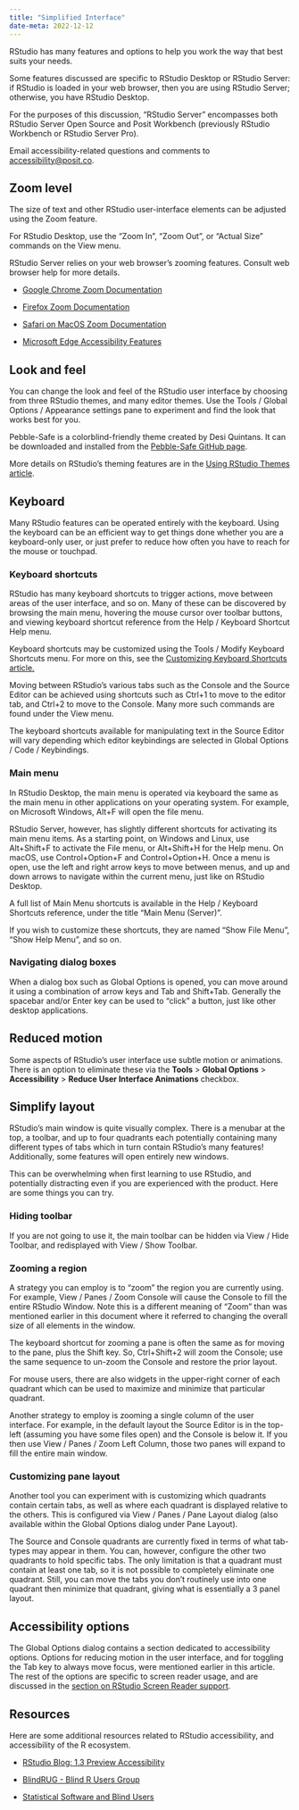 ```yaml
---
title: "Simplified Interface"
date-meta: 2022-12-12
---
```


RStudio has many features and options to help you work the way that best suits your needs.

Some features discussed are specific to RStudio Desktop or RStudio Server: if RStudio is loaded in your web browser, then you are using RStudio Server; otherwise, you have RStudio Desktop.

For the purposes of this discussion, "RStudio Server" encompasses both RStudio Server Open Source and Posit Workbench (previously RStudio Workbench or RStudio Server Pro).

Email accessibility-related questions and comments to [accessibility\@posit.co](mailto:accessibility@posit.co).

## Zoom level

The size of text and other RStudio user-interface elements can be adjusted using the Zoom feature.

For RStudio Desktop, use the "Zoom In", "Zoom Out", or "Actual Size" commands on the View menu.

RStudio Server relies on your web browser's zooming features. Consult web browser help for more details.

-   [Google Chrome Zoom Documentation](https://support.google.com/chrome/answer/96810)

-   [Firefox Zoom Documentation](https://support.mozilla.org/en-US/kb/font-size-and-zoom-increase-size-of-web-pages)

-   [Safari on MacOS Zoom Documentation](https://support.apple.com/guide/safari/zoom-in-on-webpages-ibrw1068)

-   [Microsoft Edge Accessibility Features](https://support.microsoft.com/en-us/help/4000734/microsoft-edge-accessibility-features)

## Look and feel

You can change the look and feel of the RStudio user interface by choosing from three RStudio themes, and many editor themes. Use the Tools / Global Options / Appearance settings pane to experiment and find the look that works best for you.

Pebble-Safe is a colorblind-friendly theme created by Desi Quintans. It can be downloaded and installed from the [Pebble-Safe GitHub page](https://github.com/DesiQuintans/Pebble-safe).

More details on RStudio's theming features are in the [Using RStudio Themes article](../ui/appearance.html).

## Keyboard

Many RStudio features can be operated entirely with the keyboard. Using the keyboard can be an efficient way to get things done whether you are a keyboard-only user, or just prefer to reduce how often you have to reach for the mouse or touchpad.

### Keyboard shortcuts

RStudio has many keyboard shortcuts to trigger actions, move between areas of the user interface, and so on. Many of these can be discovered by browsing the main menu, hovering the mouse cursor over toolbar buttons, and viewing keyboard shortcut reference from the Help / Keyboard Shortcut Help menu.

Keyboard shortcuts may be customized using the Tools / Modify Keyboard Shortcuts menu. For more on this, see the [Customizing Keyboard Shortcuts article.](../productivity/custom-shortcuts.html)

Moving between RStudio's various tabs such as the Console and the Source Editor can be achieved using shortcuts such as Ctrl+1 to move to the editor tab, and Ctrl+2 to move to the Console. Many more such commands are found under the View menu.

The keyboard shortcuts available for manipulating text in the Source Editor will vary depending which editor keybindings are selected in Global Options / Code / Keybindings.

### Main menu

In RStudio Desktop, the main menu is operated via keyboard the same as the main menu in other applications on your operating system. For example, on Microsoft Windows, Alt+F will open the file menu.

RStudio Server, however, has slightly different shortcuts for activating its main menu items. As a starting point, on Windows and Linux, use Alt+Shift+F to activate the File menu, or Alt+Shift+H for the Help menu. On macOS, use Control+Option+F and Control+Option+H. Once a menu is open, use the left and right arrow keys to move between menus, and up and down arrows to navigate within the current menu, just like on RStudio Desktop.

A full list of Main Menu shortcuts is available in the Help / Keyboard Shortcuts reference, under the title "Main Menu (Server)".

If you wish to customize these shortcuts, they are named "Show File Menu", "Show Help Menu", and so on.

### Navigating dialog boxes

When a dialog box such as Global Options is opened, you can move around it using a combination of arrow keys and Tab and Shift+Tab. Generally the spacebar and/or Enter key can be used to "click" a button, just like other desktop applications.

## Reduced motion

Some aspects of RStudio's user interface use subtle motion or animations. There is an option to eliminate these via the **Tools** > **Global Options** > **Accessibility** > **Reduce User Interface Animations** checkbox.

## Simplify layout

RStudio's main window is quite visually complex. There is a menubar at the top, a toolbar, and up to four quadrants each potentially containing many different types of tabs which in turn contain RStudio's many features! Additionally, some features will open entirely new windows.

This can be overwhelming when first learning to use RStudio, and potentially distracting even if you are experienced with the product. Here are some things you can try.

### Hiding toolbar

If you are not going to use it, the main toolbar can be hidden via View / Hide Toolbar, and redisplayed with View / Show Toolbar.

### Zooming a region

A strategy you can employ is to "zoom" the region you are currently using. For example, View / Panes / Zoom Console will cause the Console to fill the entire RStudio Window. Note this is a different meaning of "Zoom" than was mentioned earlier in this document where it referred to changing the overall size of all elements in the window.

The keyboard shortcut for zooming a pane is often the same as for moving to the pane, plus the Shift key. So, Ctrl+Shift+2 will zoom the Console; use the same sequence to un-zoom the Console and restore the prior layout.

For mouse users, there are also widgets in the upper-right corner of each quadrant which can be used to maximize and minimize that particular quadrant.

Another strategy to employ is zooming a single column of the user interface. For example, in the default layout the Source Editor is in the top-left (assuming you have some files open) and the Console is below it. If you then use View / Panes / Zoom Left Column, those two panes will expand to fill the entire main window.

### Customizing pane layout

Another tool you can experiment with is customizing which quadrants contain certain tabs, as well as where each quadrant is displayed relative to the others. This is configured via View / Panes / Pane Layout dialog (also available within the Global Options dialog under Pane Layout).

The Source and Console quadrants are currently fixed in terms of what tab-types may appear in them. You can, however, configure the other two quadrants to hold specific tabs. The only limitation is that a quadrant must contain at least one tab, so it is not possible to completely eliminate one quadrant. Still, you can move the tabs you don't routinely use into one quadrant then minimize that quadrant, giving what is essentially a 3 panel layout.

## Accessibility options

The Global Options dialog contains a section dedicated to accessibility options. Options for reducing motion in the user interface, and for toggling the Tab key to always move focus, were mentioned earlier in this article. The rest of the options are specific to screen reader usage, and are discussed in the [section on RStudio Screen Reader support](screen-reader.html).

## Resources

Here are some additional resources related to RStudio accessibility, and accessibility of the R ecosystem.

-   [RStudio Blog: 1.3 Preview Accessibility](https://posit.co/blog/rstudio-1-3-preview-accessibility/)

-   [BlindRUG - Blind R Users Group](http://nfbnet.org/mailman/listinfo/blindrug_nfbnet.org)

-   [Statistical Software and Blind Users](https://r-resources.massey.ac.nz/StatSoftware/)
